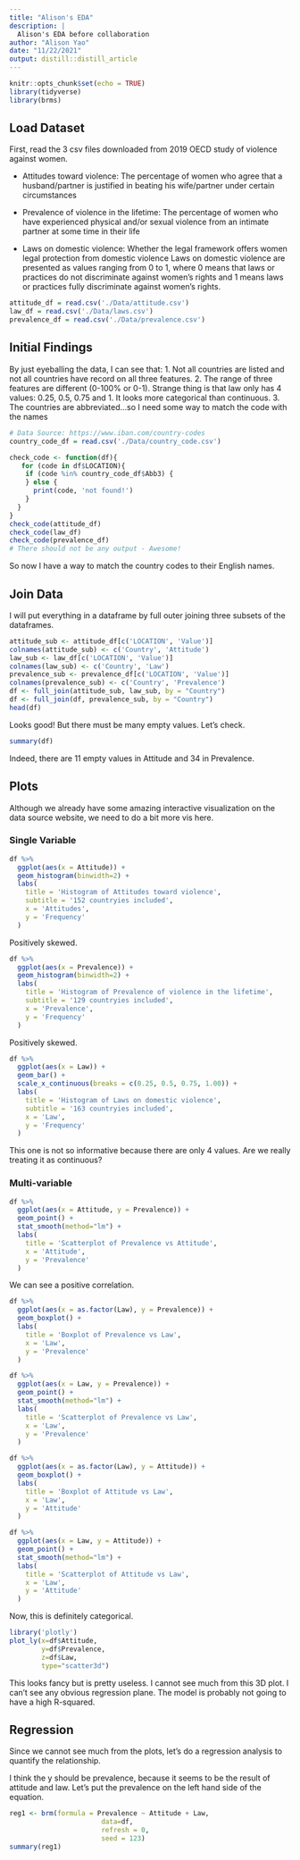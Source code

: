 ```yaml
---
title: "Alison's EDA"
description: |
  Alison's EDA before collaboration
author: "Alison Yao"
date: "11/22/2021"
output: distill::distill_article
---
```


```r
knitr::opts_chunk$set(echo = TRUE)
library(tidyverse)
library(brms)
```

## Load Dataset

First, read the 3 csv files downloaded from 2019 OECD study of violence against women.

-   Attitudes toward violence: The percentage of women who agree that a husband/partner is justified in beating his wife/partner under certain circumstances

-   Prevalence of violence in the lifetime: The percentage of women who have experienced physical and/or sexual violence from an intimate partner at some time in their life

-   Laws on domestic violence: Whether the legal framework offers women legal protection from domestic violence Laws on domestic violence are presented as values ranging from 0 to 1, where 0 means that laws or practices do not discriminate against women's rights and 1 means laws or practices fully discriminate against women's rights.

```r
attitude_df = read.csv('./Data/attitude.csv')
law_df = read.csv('./Data/laws.csv')
prevalence_df = read.csv('./Data/prevalence.csv')
```

## Initial Findings

By just eyeballing the data, I can see that: 1. Not all countries are listed and not all countries have record on all three features. 2. The range of three features are different (0-100% or 0-1). Strange thing is that law only has 4 values: 0.25, 0.5, 0.75 and 1. It looks more categorical than continuous. 3. The countries are abbreviated...so I need some way to match the code with the names

```r
# Data Source: https://www.iban.com/country-codes
country_code_df = read.csv('./Data/country_code.csv')
```

```r
check_code <- function(df){
   for (code in df$LOCATION){
    if (code %in% country_code_df$Abb3) {
    } else {
      print(code, 'not found!')
    }
  }
}
check_code(attitude_df)
check_code(law_df)
check_code(prevalence_df)
# There should not be any output - Awesome!
```

So now I have a way to match the country codes to their English names.

## Join Data

I will put everything in a dataframe by full outer joining three subsets of the dataframes.

```r
attitude_sub <- attitude_df[c('LOCATION', 'Value')]
colnames(attitude_sub) <- c('Country', 'Attitude')
law_sub <- law_df[c('LOCATION', 'Value')]
colnames(law_sub) <- c('Country', 'Law')
prevalence_sub <- prevalence_df[c('LOCATION', 'Value')]
colnames(prevalence_sub) <- c('Country', 'Prevalence')
df <- full_join(attitude_sub, law_sub, by = "Country")
df <- full_join(df, prevalence_sub, by = "Country")
head(df)
```

Looks good! But there must be many empty values. Let's check.

```r
summary(df)
```

Indeed, there are 11 empty values in Attitude and 34 in Prevalence.

## Plots

Although we already have some amazing interactive visualization on the data source website, we need to do a bit more vis here.

### Single Variable

```r
df %>% 
  ggplot(aes(x = Attitude)) +
  geom_histogram(binwidth=2) + 
  labs(
    title = 'Histogram of Attitudes toward violence',
    subtitle = '152 countryies included',
    x = 'Attitudes',
    y = 'Frequency'
  )
```

Positively skewed.

```r
df %>% 
  ggplot(aes(x = Prevalence)) +
  geom_histogram(binwidth=2) + 
  labs(
    title = 'Histogram of Prevalence of violence in the lifetime',
    subtitle = '129 countryies included',
    x = 'Prevalence',
    y = 'Frequency'
  )
```

Positively skewed.

```r
df %>% 
  ggplot(aes(x = Law)) +
  geom_bar() + 
  scale_x_continuous(breaks = c(0.25, 0.5, 0.75, 1.00)) +
  labs(
    title = 'Histogram of Laws on domestic violence',
    subtitle = '163 countryies included',
    x = 'Law',
    y = 'Frequency'
  )
```

This one is not so informative because there are only 4 values. Are we really treating it as continuous?

### Multi-variable

```r
df %>% 
  ggplot(aes(x = Attitude, y = Prevalence)) +
  geom_point() + 
  stat_smooth(method="lm") +
  labs(
    title = 'Scatterplot of Prevalence vs Attitude',
    x = 'Attitude',
    y = 'Prevalence'
  )
```

We can see a positive correlation.

```r
df %>% 
  ggplot(aes(x = as.factor(Law), y = Prevalence)) +
  geom_boxplot() + 
  labs(
    title = 'Boxplot of Prevalence vs Law',
    x = 'Law',
    y = 'Prevalence'
  )
```

```r
df %>% 
  ggplot(aes(x = Law, y = Prevalence)) +
  geom_point() + 
  stat_smooth(method="lm") +
  labs(
    title = 'Scatterplot of Prevalence vs Law',
    x = 'Law',
    y = 'Prevalence'
  )
```

```r
df %>% 
  ggplot(aes(x = as.factor(Law), y = Attitude)) +
  geom_boxplot() + 
  labs(
    title = 'Boxplot of Attitude vs Law',
    x = 'Law',
    y = 'Attitude'
  )
```

```r
df %>% 
  ggplot(aes(x = Law, y = Attitude)) +
  geom_point() + 
  stat_smooth(method="lm") +
  labs(
    title = 'Scatterplot of Attitude vs Law',
    x = 'Law',
    y = 'Attitude'
  )
```

Now, this is definitely categorical.

```r
library('plotly')
plot_ly(x=df$Attitude,
        y=df$Prevalence,
        z=df$Law,
        type="scatter3d")
```

This looks fancy but is pretty useless. I cannot see much from this 3D plot. I can't see any obvious regression plane. The model is probably not going to have a high R-squared.

## Regression

Since we cannot see much from the plots, let's do a regression analysis to quantify the relationship.

I think the y should be prevalence, because it seems to be the result of attitude and law. Let's put the prevalence on the left hand side of the equation.

```r
reg1 <- brm(formula = Prevalence ~ Attitude + Law,
                       data=df, 
                       refresh = 0,
                       seed = 123)
summary(reg1)
```
